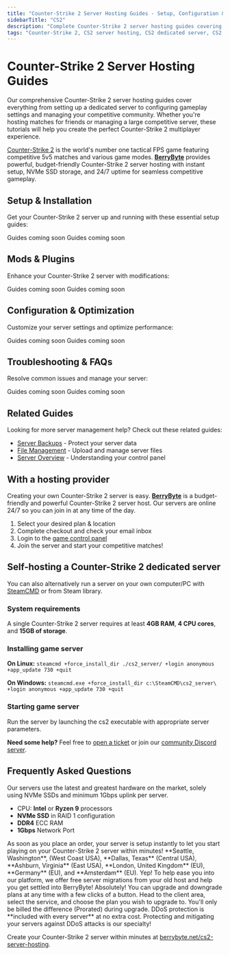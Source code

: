 ```yaml
---
title: "Counter-Strike 2 Server Hosting Guides - Setup, Configuration & Match Management"
sidebarTitle: "CS2"
description: "Complete Counter-Strike 2 server hosting guides covering dedicated server setup, configuration settings, plugin management, and troubleshooting for the tactical FPS game."
tags: "Counter-Strike 2, CS2 server hosting, CS2 dedicated server, CS2 multiplayer, tactical FPS"
---
```


# Counter-Strike 2 Server Hosting Guides

Our comprehensive Counter-Strike 2 server hosting guides cover everything from setting up a dedicated server to configuring gameplay settings and managing your competitive community. Whether you're hosting matches for friends or managing a large competitive server, these tutorials will help you create the perfect Counter-Strike 2 multiplayer experience.

[Counter-Strike 2](https://store.steampowered.com/app/730/CounterStrike_2/) is the world's number one tactical FPS game featuring competitive 5v5 matches and various game modes. **[BerryByte](https://berrybyte.net/cs2-server-hosting)** provides powerful, budget-friendly Counter-Strike 2 server hosting with instant setup, NVMe SSD storage, and 24/7 uptime for seamless competitive gameplay.

## Setup & Installation

Get your Counter-Strike 2 server up and running with these essential setup guides:

<CardGroup cols={2}>
  <Card title="Server Setup" href="#" icon="server">
    Guides coming soon
  </Card>
  <Card title="Join Your Server" href="#" icon="users">
    Guides coming soon
  </Card>
</CardGroup>

## Mods & Plugins

Enhance your Counter-Strike 2 server with modifications:

<CardGroup cols={2}>
  <Card title="Installing Plugins" href="#" icon="puzzle-piece">
    Guides coming soon
  </Card>
  <Card title="Popular Server Plugins" href="#" icon="target">
    Guides coming soon
  </Card>
</CardGroup>

## Configuration & Optimization

Customize your server settings and optimize performance:

<CardGroup cols={2}>
  <Card title="Server Configuration" href="#" icon="settings">
    Guides coming soon
  </Card>
  <Card title="Performance Optimization" href="#" icon="gauge">
    Guides coming soon
  </Card>
</CardGroup>

## Troubleshooting & FAQs

Resolve common issues and manage your server:

<CardGroup cols={2}>
  <Card title="Admin Commands" href="#" icon="terminal">
    Guides coming soon
  </Card>
  <Card title="Common Server Issues" href="#" icon="wrench">
    Guides coming soon
  </Card>
</CardGroup>

## Related Guides

Looking for more server management help? Check out these related guides:

- [Server Backups](/panel/backups) - Protect your server data
- [File Management](/panel/importing-files) - Upload and manage server files
- [Server Overview](/panel/overview) - Understanding your control panel

## With a hosting provider
Creating your own Counter-Strike 2 server is easy. **[BerryByte](https://berrybyte.net/counter-strike-2-server-hosting)** is a budget-friendly and powerful Counter-Strike 2 server host. Our servers are online 24/7 so you can join in at any time of the day.

1. Select your desired plan & location
2. Complete checkout and check your email inbox
3. Login to the [game control panel](https://game.berrybyte.net)
4. Join the server and start your competitive matches!

## Self-hosting a Counter-Strike 2 dedicated server

You can also alternatively run a server on your own computer/PC with [SteamCMD](https://developer.valvesoftware.com/wiki/SteamCMD) or from Steam library.

### System requirements

A single Counter-Strike 2 server requires at least **4GB RAM**, **4 CPU cores**, and **15GB of storage**.

### Installing game server

**On Linux:**
`steamcmd +force_install_dir ./cs2_server/ +login anonymous +app_update 730 +quit`

**On Windows:**
`steamcmd.exe +force_install_dir c:\SteamCMD\cs2_server\ +login anonymous +app_update 730 +quit`

### Starting game server

Run the server by launching the cs2 executable with appropriate server parameters.

**Need some help?** Feel free to [open a ticket](https://berrybyte.net/support) or join our [community Discord server](https://berrybyte.net/discord).

## Frequently Asked Questions

<AccordionGroup>

<Accordion title="What are the specs on the servers?">
Our servers use the latest and greatest hardware on the market, solely using NVMe SSDs and minimum 1Gbps uplink per server.

- CPU: **Intel** or **Ryzen 9** processors
- **NVMe SSD** in RAID 1 configuration
- **DDR4** ECC RAM
- **1Gbps** Network Port
</Accordion>

<Accordion title="How long does setup take?">
As soon as you place an order, your server is setup instantly to let you start playing on your Counter-Strike 2 server within minutes!
</Accordion>

<Accordion title="What locations are the servers in?">
**Seattle, Washington**, (West Coast USA), **Dallas, Texas** (Central USA), **Ashburn, Virginia** (East USA), **London, United Kingdom** (EU), **Germany** (EU), and **Amsterdam** (EU).
</Accordion>

<Accordion title="Can I migrate my existing server to BerryByte?">
Yep! To help ease you into our platform, we offer free server migrations from your old host and help you get settled into BerryByte!
</Accordion>

<Accordion title="Can I upgrade/downgrade my server later on?">
Absolutely! You can upgrade and downgrade plans at any time with a few clicks of a button. Head to the client area, select the service, and choose the plan you wish to upgrade to. You'll only be billed the difference (Prorated) during upgrade.
</Accordion>

<Accordion title="Are the servers DDoS protected?">
DDoS protection is **included with every server** at no extra cost. Protecting and mitigating your servers against DDoS attacks is our specialty!
</Accordion>

</AccordionGroup>

Create your Counter-Strike 2 server within minutes at [berrybyte.net/cs2-server-hosting](https://berrybyte.net/counter-strike-2-server-hosting).
